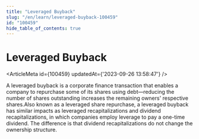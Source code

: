 ```yaml
---
title: "Leveraged Buyback"
slug: "/en/learn/leveraged-buyback-100459"
id: "100459"
hide_table_of_contents: true
---
```



# Leveraged Buyback

<ArticleMeta id={100459} updatedAt={'2023-09-26 13:58:47'} />
<div className='border-solid border-b border-t-0 my-4 border-[var(--ifm-color-gray-300)]' />

A leveraged buyback is a corporate finance transaction that enables a company to repurchase some of its shares using debt—reducing the number of shares outstanding increases the remaining owners' respective shares.Also known as a leveraged share repurchase, a leveraged buyback has similar impacts as leveraged recapitalizations and dividend recapitalizations, in which companies employ leverage to pay a one-time dividend. The difference is that dividend recapitalizations do not change the ownership structure.
